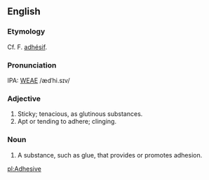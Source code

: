 ==English==
===Etymology===
Cf. F. [[adhésif]].

===Pronunciation===
IPA: [[WEAE]] /ædˈhi.sɪv/

===Adjective===
# Sticky; tenacious, as glutinous substances.
# Apt or tending to adhere; clinging.

===Noun===
# A substance, such as glue, that provides or promotes adhesion.

[[pl:Adhesive]]
